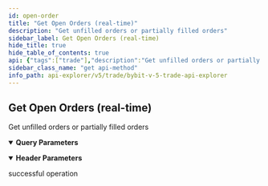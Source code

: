 ```yaml
---
id: open-order
title: "Get Open Orders (real-time)"
description: "Get unfilled orders or partially filled orders"
sidebar_label: Get Open Orders (real-time)
hide_title: true
hide_table_of_contents: true
api: {"tags":["trade"],"description":"Get unfilled orders or partially filled orders","operationId":"open-order","parameters":[{"name":"apiKey","in":"header","description":"A UTA sub account API key is provided by default","required":false,"schema":{"type":"string"}},{"name":"secret","in":"header","description":"A UTA sub account API key is provided by default","required":false,"schema":{"type":"string"}},{"name":"category","in":"query","description":"Product type","required":true,"schema":{"type":"string","enum":["linear","inverse","option","spot"]}},{"name":"symbol","in":"query","description":"Symbol name","required":false,"schema":{"type":"string"}},{"name":"baseCoin","in":"query","description":"Base coin","required":false,"schema":{"type":"string"}},{"name":"settleCoin","in":"query","description":"Settle coin. Spot is not available","required":false,"schema":{"type":"string"}},{"name":"orderId","in":"query","required":false,"schema":{"type":"string"}},{"name":"orderLinkId","in":"query","description":"User customised order id","required":false,"schema":{"type":"string"}},{"name":"orderFilter","in":"query","description":"Order filter. Default：all kinds of orders","required":false,"schema":{"type":"string","enum":["Order","StopOrder","tpslOrder"]}},{"name":"openOnly","in":"query","description":"Whether to only query active orders, if openOnly = 0, only get active orders. If it is 1, return only the order data of the final status (cancelled/rejected/completely filled, etc.) in the last 10 minutes","required":false,"schema":{"type":"integer","enum":[0,1,2],"default":0}},{"name":"limit","in":"query","description":"1-50. max 50","required":false,"schema":{"type":"integer","default":20}},{"name":"cursor","in":"query","description":"cursor, used for pagination","required":false,"schema":{"type":"string"}}],"responses":{"200":{"description":"successful operation"}},"method":"get","path":"/v5/order/realtime","servers":[{"url":"https://api-testnet.bybit.com","description":"Testnet server"}],"info":{"description":"Collection of Trade - v5 Restul API, which covers USDT Perpetual, USDC Perpetual, Inverse Perpetual, Inverse Future, Spot and Option.\n","version":"3.0.0","title":"Bybit v5 trade api explorer"},"postman":{"name":"Get Open Orders (real-time)","description":{"content":"Get unfilled orders or partially filled orders","type":"text/plain"},"url":{"path":["v5","order","realtime"],"host":["{{baseUrl}}"],"query":[{"disabled":false,"description":{"content":"(Required) Product type","type":"text/plain"},"key":"category","value":""},{"disabled":false,"description":{"content":"Symbol name","type":"text/plain"},"key":"symbol","value":""},{"disabled":false,"description":{"content":"Base coin","type":"text/plain"},"key":"baseCoin","value":""},{"disabled":false,"description":{"content":"Settle coin. Spot is not available","type":"text/plain"},"key":"settleCoin","value":""},{"disabled":false,"key":"orderId","value":""},{"disabled":false,"description":{"content":"User customised order id","type":"text/plain"},"key":"orderLinkId","value":""},{"disabled":false,"description":{"content":"Order filter. Default：all kinds of orders","type":"text/plain"},"key":"orderFilter","value":""},{"disabled":false,"description":{"content":"Whether to only query active orders, if openOnly = 0, only get active orders. If it is 1, return only the order data of the final status (cancelled/rejected/completely filled, etc.) in the last 10 minutes","type":"text/plain"},"key":"openOnly","value":""},{"disabled":false,"description":{"content":"1-50. max 50","type":"text/plain"},"key":"limit","value":""},{"disabled":false,"description":{"content":"cursor, used for pagination","type":"text/plain"},"key":"cursor","value":""}],"variable":[]},"header":[{"disabled":false,"description":{"content":"A UTA sub account API key is provided by default","type":"text/plain"},"key":"apiKey","value":""},{"disabled":false,"description":{"content":"A UTA sub account API key is provided by default","type":"text/plain"},"key":"secret","value":""}],"method":"GET"}}
sidebar_class_name: "get api-method"
info_path: api-explorer/v5/trade/bybit-v-5-trade-api-explorer
---
```



## Get Open Orders (real-time)



Get unfilled orders or partially filled orders

<details style={{"marginBottom":"1rem"}} data-collapsed={false} open={true}><summary style={{}}><strong>Query Parameters</strong></summary><div><ul><ParamsItem className={"paramsItem"} param={{"name":"category","in":"query","description":"Product type","required":true,"schema":{"type":"string","enum":["linear","inverse","option","spot"]}}}></ParamsItem><ParamsItem className={"paramsItem"} param={{"name":"symbol","in":"query","description":"Symbol name","required":false,"schema":{"type":"string"}}}></ParamsItem><ParamsItem className={"paramsItem"} param={{"name":"baseCoin","in":"query","description":"Base coin","required":false,"schema":{"type":"string"}}}></ParamsItem><ParamsItem className={"paramsItem"} param={{"name":"settleCoin","in":"query","description":"Settle coin. Spot is not available","required":false,"schema":{"type":"string"}}}></ParamsItem><ParamsItem className={"paramsItem"} param={{"name":"orderId","in":"query","required":false,"schema":{"type":"string"}}}></ParamsItem><ParamsItem className={"paramsItem"} param={{"name":"orderLinkId","in":"query","description":"User customised order id","required":false,"schema":{"type":"string"}}}></ParamsItem><ParamsItem className={"paramsItem"} param={{"name":"orderFilter","in":"query","description":"Order filter. Default：all kinds of orders","required":false,"schema":{"type":"string","enum":["Order","StopOrder","tpslOrder"]}}}></ParamsItem><ParamsItem className={"paramsItem"} param={{"name":"openOnly","in":"query","description":"Whether to only query active orders, if openOnly = 0, only get active orders. If it is 1, return only the order data of the final status (cancelled/rejected/completely filled, etc.) in the last 10 minutes","required":false,"schema":{"type":"integer","enum":[0,1,2],"default":0}}}></ParamsItem><ParamsItem className={"paramsItem"} param={{"name":"limit","in":"query","description":"1-50. max 50","required":false,"schema":{"type":"integer","default":20}}}></ParamsItem><ParamsItem className={"paramsItem"} param={{"name":"cursor","in":"query","description":"cursor, used for pagination","required":false,"schema":{"type":"string"}}}></ParamsItem></ul></div></details><details style={{"marginBottom":"1rem"}} data-collapsed={false} open={true}><summary style={{}}><strong>Header Parameters</strong></summary><div><ul><ParamsItem className={"paramsItem"} param={{"name":"apiKey","in":"header","description":"A UTA sub account API key is provided by default","required":false,"schema":{"type":"string"}}}></ParamsItem><ParamsItem className={"paramsItem"} param={{"name":"secret","in":"header","description":"A UTA sub account API key is provided by default","required":false,"schema":{"type":"string"}}}></ParamsItem></ul></div></details><div><ApiTabs><TabItem label={"200"} value={"200"}><div>

successful operation

</div><div></div></TabItem></ApiTabs></div>
      